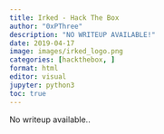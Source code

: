 ```yaml
---
title: Irked - Hack The Box
author: "0xPThree"
description: "NO WRITEUP AVAILABLE!"
date: 2019-04-17
image: images/irked_logo.png
categories: [hackthebox, ]
format: html
editor: visual
jupyter: python3
toc: true
---
```


No writeup available..

